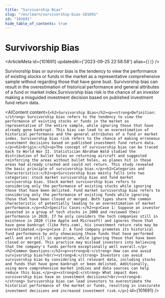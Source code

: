 ```yaml
---
title: "Survivorship Bias"
slug: "/en/learn/survivorship-bias-101691"
id: "101691"
hide_table_of_contents: true
---
```



# Survivorship Bias

<ArticleMeta id={101691} updatedAt={'2023-09-25 22:58:58'} alias={`[]`} />
<div className='border-solid border-b border-t-0 my-4 border-[var(--ifm-color-gray-300)]' />

Survivorship bias or survivor bias is the tendency to view the performance of existing stocks or funds in the market as a representative comprehensive sample without regarding those that have gone bust. Survivorship bias can result in the overestimation of historical performance and general attributes of a fund or market index.Survivorship bias risk is the chance of an investor making a misguided investment decision based on published investment fund return data.

<AIContent content={`<h2>Survivorship Bias</h2><p><strong>Definition:</strong> Survivorship bias refers to the tendency to view the performance of existing stocks or funds in the market as representative of the entire sample, while ignoring those that have already gone bankrupt. This bias can lead to an overestimation of historical performance and the general attributes of a fund or market index. Survivorship bias risk refers to the chance of making erroneous investment decisions based on published investment fund return data.</p><h2>Origin:</h2><p>The concept of survivorship bias can be traced back to World War II. Statistician Abraham Wald studied the distribution of bullet holes on returning aircraft and suggested reinforcing the areas without bullet holes, as planes hit in those areas had already crashed and could not return. This study revealed the basic principle of survivorship bias.</p><h2>Categories and Characteristics:</h2><p>Survivorship bias mainly falls into two categories: stock market survivorship bias and fund market survivorship bias. Stock market survivorship bias refers to considering only the performance of existing stocks while ignoring those that have been delisted. Fund market survivorship bias refers to considering only the performance of existing funds while ignoring those that have been closed or merged. Both types share the common characteristic of potentially leading to an overestimation of market performance.</p><h2>Specific Cases:</h2><p>Case 1: Suppose an investor invested in a group of tech stocks in 2000 and reviewed their performance in 2020. If he only considers the tech companies still in existence in 2020 (like Apple and Microsoft) and ignores those that have gone bankrupt (like Pets.com), his investment return rate may be overestimated.</p><p>Case 2: A fund company promotes its historical fund performance by only showcasing those funds that have performed well and are still in operation, while ignoring those that have been closed or merged. This practice may mislead investors into believing that the company's funds perform exceptionally well overall.</p><h2>Common Questions:</h2><p><strong>Q:</strong> How can one avoid survivorship bias?<br/><strong>A:</strong> Investors can avoid survivorship bias by considering all relevant data, including stocks and funds that have gone bankrupt or been delisted. Additionally, using more comprehensive market indices and data sources can help reduce this bias.</p><p><strong>Q:</strong> What impact does survivorship bias have on investment decisions?<br/><strong>A:</strong> Survivorship bias can lead investors to overestimate the historical performance of the market or funds, resulting in inaccurate investment decisions and increased investment risk.</p>`} id={101691} />
